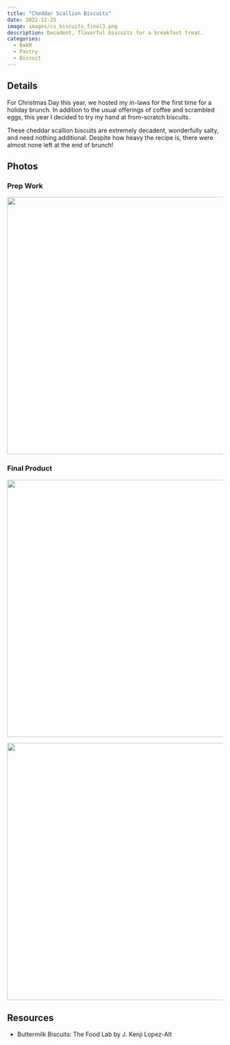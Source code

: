 ```yaml
---
title: "Cheddar Scallion Biscuits"
date: 2022-12-25
image: images/cs_biscuits_final3.png
description: Decadent, flavorful biscuits for a breakfast treat.
categories:
  - BakR
  - Pastry
  - Biscuit
---
```


## Details

For Christmas Day this year, we hosted my in-laws for the first time for a holiday brunch. In addition to the usual offerings of coffee and scrambled eggs, this year I decided to try my hand at from-scratch biscuits. 

These cheddar scallion biscuits are extremely decadent, wonderfully salty, and need nothing additional. Despite how heavy the recipe is, there were almost none left at the end of brunch!

## Photos

### Prep Work

![](images/cs_biscuits_prep.png){fig-align="center" width="600"}

### Final Product

![](images/cs_biscuits_final1.png){fig-align="center" width="600"}

![](images/cs_biscuits_final2.png){fig-align="center" width="600"}

## Resources

- Buttermilk Biscuits: The Food Lab by J. Kenji Lopez-Alt
